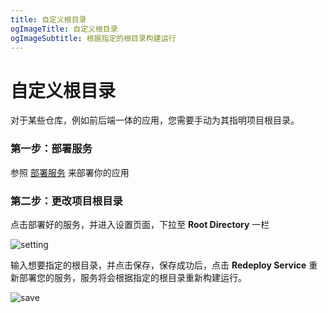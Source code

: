 ```yaml
---
title: 自定义根目录
ogImageTitle: 自定义根目录
ogImageSubtitle: 根据指定的根目录构建运行
---
```


# 自定义根目录

对于某些仓库，例如前后端一体的应用，您需要手动为其指明项目根目录。

### 第一步：部署服务

参照 [部署服务](/zh-CN/get-started) 来部署你的应用

### 第二步：更改项目根目录

点击部署好的服务，并进入设置页面，下拉至 **Root Directory** 一栏

![setting](/deploy/root-directory/setting.png)

输入想要指定的根目录，并点击保存，保存成功后，点击 **Redeploy Service** 重新部署您的服务，服务将会根据指定的根目录重新构建运行。

![save](/deploy/root-directory/save.png)
